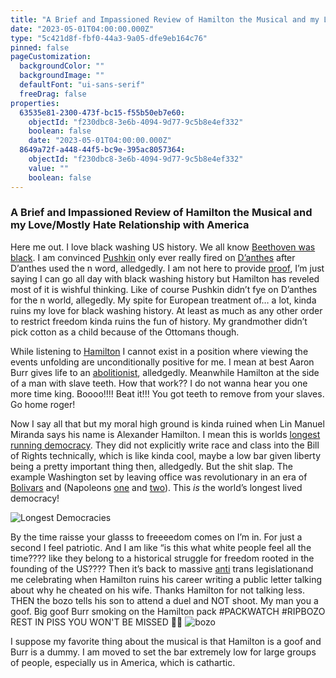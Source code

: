 ```yaml
---
title: "A Brief and Impassioned Review of Hamilton the Musical and my Love/Mostly Hate Relationship with America"
date: "2023-05-01T04:00:00.000Z"
type: "5c421d8f-fbf0-44a3-9a05-dfe9eb164c76"
pinned: false
pageCustomization:
  backgroundColor: ""
  backgroundImage: ""
  defaultFont: "ui-sans-serif"
  freeDrag: false
properties:
  63535e81-2300-473f-bc15-f55b50eb7e60:
    objectId: "f230dbc8-3e6b-4094-9d77-9c5b8e4ef332"
    boolean: false
    date: "2023-05-01T04:00:00.000Z"
  8649a72f-a448-44f5-bc9e-395ac8057364:
    objectId: "f230dbc8-3e6b-4094-9d77-9c5b8e4ef332"
    value: ""
    boolean: false
---
```


### A Brief and Impassioned Review of Hamilton the Musical and my Love/Mostly Hate Relationship with America

Here me out. I love black washing US history. We all know [Beethoven was black](https://qwelian.com/posts/Notes_on_Being_Black_and_100_Amazing_Facts_About_the_Negro).
I am convinced [Pushkin](https://en.wikipedia.org/wiki/Alexander_Pushkin#Death) only ever really fired on [D’anthes](https://en.wikipedia.org/wiki/Georges_d%27Anth%C3%A8s)
after D’anthes used the n word, alledgedly. I am not here to provide [proof](https://en.wikipedia.org/wiki/Death_of_the_Poet), I’m just saying
I can go all day with black washing history but Hamilton has reveled most of it is wishful thinking. Like of course Pushkin didn’t fye on D’anthes for the n world,
allegedly. My spite for European treatment of… a lot, kinda ruins my love for black washing history. At least as much as any other order to restrict freedom kinda ruins
the fun of history. My grandmother didn’t pick cotton as a child because of the Ottomans though.

While listening to [Hamilton](https://www.youtube.com/watch?v=yspbNBIWsF0&pp=ygUIaGFtaWx0b24%3D) I cannot exist in a position where viewing the events unfolding are
unconditionally positive for me. I mean at best Aaron Burr gives life to an [abolitionist](https://en.wikipedia.org/wiki/John_Pierre_Burr), alledgedly. Meanwhile Hamilton
at the side of a man with slave teeth. How that work?? I do not wanna hear you one more time king. Boooo!!!! Beat it!!! You got teeth to remove from your slaves. Go home roger!

Now I say all that but my moral high ground is kinda ruined when Lin Manuel Miranda says his name is Alexander Hamilton. I mean this is worlds [longest running democracy](https://www.weforum.org/agenda/2019/08/countries-are-the-worlds-oldest-democracies/).
They did not explicitly write race and class into the Bill of Rights technically, which is like kinda cool, maybe a low bar given liberty being a pretty important thing then, alledgedly.
But the shit slap. The example Washington set by leaving office was revolutionary in an era of [Bolivars](https://thehistoryofrome.typepad.com/revolutions_podcast/2016/06/504-the-prince-of-caracas.html)
and (Napoleons [one](https://thehistoryofrome.typepad.com/revolutions_podcast/2015/09/354-the-empire.html) and [two](https://thehistoryofrome.typepad.com/revolutions_podcast/2018/04/733-what-the-heck-just-happened.html)).
This _is_ the world’s longest lived democracy!

![Longest Democracies](/images/longestdemocracy.jpg)

By the time raisse your glasss to freeeedom comes on I’m in. For just a second I feel patriotic. And I am like “is this what white people feel all the time???? like they belong to a historical struggle for freedom
rooted in the founding of the US???? Then it’s back to massive [anti](https://www.aclu.org/legislative-attacks-on-lgbtq-rights?state=") trans legislationand me celebrating when 
Hamilton ruins his career writing a public letter talking about why he cheated on his wife. Thanks Hamilton for not talking less. THEN the bozo tells his son to attend a duel and NOT shoot. My man you a goof. 
Big goof Burr smoking on the Hamilton pack #PACKWATCH #RIPBOZO REST IN PISS YOU WON'T BE MISSED 💯💯
![bozo](/images/bozo.jpg)

I suppose my favorite thing about the musical is that Hamilton is a goof and Burr is a dummy. I am moved to set the bar extremely low for large groups of people, especially us in America, which is cathartic.
